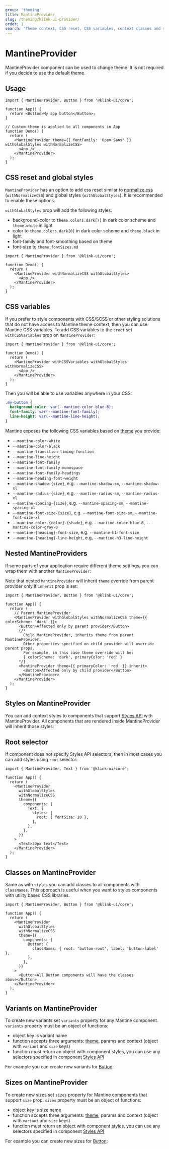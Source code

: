 ```yaml
---
group: 'theming'
title: MantineProvider
slug: /theming/klink-ui-provider/
order: 1
search: 'Theme context, CSS reset, CSS variables, context classes and styles'
---
```



# MantineProvider

MantineProvider component can be used to change theme. It is not required if you decide to use the default theme.

## Usage

```tsx
import { MantineProvider, Button } from '@klink-ui/core';

function App() {
  return <Button>My app button</Button>;
}

// Custom theme is applied to all components in App
function Demo() {
  return (
    <MantineProvider theme={{ fontFamily: 'Open Sans' }} withGlobalStyles withNormalizeCSS>
      <App />
    </MantineProvider>
  );
}
```

## CSS reset and global styles

`MantineProvider` has an option to add css reset similar to [normalize.css](https://necolas.github.io/normalize.css/) (`withNormalizeCSS`)
and global styles (`withGlobalStyles`). It is recommended to enable these options.

`withGlobalStyles` prop will add the following styles:

- background-color to `theme.colors.dark[7]` in dark color scheme and `theme.white` in light
- color to `theme.colors.dark[0]` in dark color scheme and `theme.black` in light
- font-family and font-smoothing based on theme
- font-size to `theme.fontSizes.md`

```tsx
import { MantineProvider } from '@klink-ui/core';

function Demo() {
  return (
    <MantineProvider withNormalizeCSS withGlobalStyles>
      <App />
    </MantineProvider>
  );
}
```

## CSS variables

If you prefer to style components with CSS/SCSS or other styling solutions that do not have access to Mantine theme
context, then you can use Mantine CSS variables. To add CSS variables to the `:root` set `withCSSVariables` prop on `MantineProvider`:

```tsx
import { MantineProvider } from '@klink-ui/core';

function Demo() {
  return (
    <MantineProvider withCSSVariables withGlobalStyles withNormalizeCSS>
      <App />
    </MantineProvider>
  );
}
```

Then you will be able to use variables anywhere in your CSS:

```css
.my-button {
  background-color: var(--mantine-color-blue-6);
  font-family: var(--mantine-font-family);
  line-height: var(--mantine-line-height);
}
```

Mantine exposes the following CSS variables based on [theme](/theming/theme-object/) you provide:

- `--mantine-color-white`
- `--mantine-color-black`
- `--mantine-transition-timing-function`
- `--mantine-line-height`
- `--mantine-font-family`
- `--mantine-font-family-monospace`
- `--mantine-font-family-headings`
- `--mantine-heading-font-weight`
- `--mantine-shadow-{size}`, e.g. `--mantine-shadow-sm`, `--mantine-shadow-xl`
- `--mantine-radius-{size}`, e.g. `--mantine-radius-sm`, `--mantine-radius-xl`
- `--mantine-spacing-{size}`, e.g. `--mantine-spacing-sm`, `--mantine-spacing-xl`
- `--mantine-font-size-{size}`, e.g. `--mantine-font-size-sm`, `--mantine-font-size-xl`
- `--mantine-color-{color}-{shade}`, e.g. `--mantine-color-blue-6`, `--mantine-color-gray-0`
- `--mantine-{heading}-font-size`, e.g. `--mantine-h1-font-size`
- `--mantine-{heading}-line-height`, e.g, `--mantine-h3-line-height`

## Nested MantineProviders

If some parts of your application require different theme settings, you can wrap them with another `MantineProvider`:

<Demo data={ThemeDemos.nestedProviders} />

Note that nested `MantineProvider` will inherit `theme` override from parent provider only if `inherit` prop is set:

```tsx
import { MantineProvider, Button } from '@klink-ui/core';

function App() {
  return (
    // Parent MantineProvider
    <MantineProvider withGlobalStyles withNormalizeCSS theme={{ colorScheme: 'dark' }}>
      <Button>Affected only by parent provider</Button>
      {/*
        Child MantineProvider, inherits theme from parent MantineProvider.
        Other properties specified on child provider will override parent props.
        For example, in this case theme override will be:
        { colorScheme: 'dark', primaryColor: 'red' }
      */}
      <MantineProvider theme={{ primaryColor: 'red' }} inherit>
        <Button>Affected only by child provider</Button>
      </MantineProvider>
    </MantineProvider>
  );
}
```

## Styles on MantineProvider

You can add context styles to components that support [Styles API](/styles/styles-api/) with MantineProvider.
All components that are rendered inside MantineProvider will inherit those styles:

<Demo data={ThemeDemos.providerStyles} />

## Root selector

If component does not specify Styles API selectors, then in most cases you can add styles using `root` selector:

```tsx
import { MantineProvider, Text } from '@klink-ui/core';

function App() {
  return (
    <MantineProvider
      withGlobalStyles
      withNormalizeCSS
      theme={{
        components: {
          Text: {
            styles: {
              root: { fontSize: 20 },
            },
          },
        },
      }}
    >
      <Text>20px text</Text>
    </MantineProvider>
  );
}
```

## Classes on MantineProvider

Same as with `styles` you can add classes to all components with `classNames`.
This approach is useful when you want to styles components with utility based CSS libraries.

```tsx
import { MantineProvider, Button } from '@klink-ui/core';

function App() {
  return (
    <MantineProvider
      withGlobalStyles
      withNormalizeCSS
      theme={{
        components: {
          Button: {
            classNames: { root: 'button-root', label: 'button-label' },
          },
        },
      }}
    >
      <Button>All Button components will have the classes above</Button>
    </MantineProvider>
  );
}
```

## Variants on MantineProvider

To create new variants set `variants` property for any Mantine component.
`variants` property must be an object of functions:

- object key is variant name
- function accepts three arguments: [theme](/theming/theme-object/), params and context (object with `variant` and `size` keys)
- function must return an object with component styles, you can use any selectors specified in component [Styles API](/styles/styles-api/)

For example you can create new variants for [Button](/core/button/):

<Demo data={ThemeDemos.variants} />

## Sizes on MantineProvider

To create new sizes set `sizes` property for Mantine components that support `size` prop.
`sizes` property must be an object of functions:

- object key is size name
- function accepts three arguments: [theme](/theming/theme-object/), params and context (object with `variant` and `size` keys)
- function must return an object with component styles, you can use any selectors specified in component [Styles API](/styles/styles-api/)

For example you can create new sizes for [Button](/core/button/):

<Demo data={ThemeDemos.sizes} />
